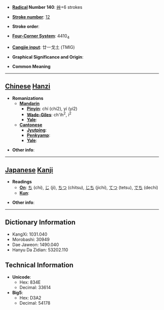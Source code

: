 * '''[[Wiktionary:Chinese radical index| Radical]] Number 140''': [[Wiktionary:Chinese radical index 艸|艸]]+6 strokes

* '''[[Wiktionary:Chinese total strokes index|Stroke number]]''': [[Wiktionary:Chinese total strokes index 12|12]]

* '''Stroke order''': 

* '''[[Wiktionary:Chinese four corner index|Four-Corner System]]''': 4410<sub>4</sub>

* '''[[Wiktionary:Chinese Cangjie index|Cangjie input]]''': 廿一戈土 (TMIG)

* '''Graphical Significance and Origin''': 

* '''Common Meaning'''

----

== [[Chinese]] [[Hanzi]] ==

* '''Romanizations'''
** '''[[Mandarin]]'''
*** '''[[Pinyin]]''': chí (chi2), yí (yi2)
*** '''[[Wade-Giles]]''': ch'ih<sup>2</sup>, i<sup>2</sup>
*** '''[[Yale]]''': 
** '''[[Cantonese]]'''
*** '''[[Jyutping]]''':
*** '''[[Penkyamp]]''': 
*** '''[[Yale]]''': 

* '''Other info''': 

----

== [[Japanese]] [[Kanji]] ==

* '''Readings'''
** '''[[On]]''': [[ち]] (chi), [[じ]] (ji), [[ちつ]] (chitsu), [[じち]] (jichi), [[てつ]] (tetsu), [[でち]] (dechi)
** '''[[Kun]]''': 

* '''Other info''':  

----

== Dictionary Information ==

* KangXi: 1031.040
* Morobashi: 30949
* Dae Jaweon: 1490.040
* Hanyu Da Zidian: 53202.110

== Technical Information ==

* '''Unicode''':
** Hex: 834E
** Decimal: 33614
* '''Big5''':
** Hex: D3A2
** Decimal: 54178
